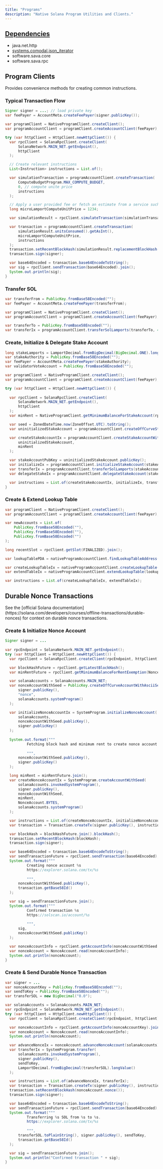 ```yaml
---
title: "Programs"
description: "Native Solana Program Utilities and Clients."
---
```


<Card title="GitHub Repository" icon="github" horizontal={true} href="https://github.com/sava-software/solana-programs" />

## [Dependencies](https://github.com/sava-software/solana-programs/blob/main/src/main/java/module-info.java)
  - java.net.http
  - [systems.comodal.json_iterator](https://github.com/comodal/json-iterator?tab=readme-ov-file#json-iterator)
  - software.sava.core
  - software.sava.rpc

## Program Clients

Provides convenience methods for creating common instructions.

### Typical Transaction Flow

```java
Signer signer = ...; // load private key
var feePayer = AccountMeta.createFeePayer(signer.publicKey());

var programClient = NativeProgramClient.createClient();
var programAccountClient = programClient.createAccountClient(feePayer);

try (var httpClient = HttpClient.newHttpClient()) {
  var rpcClient = SolanaRpcClient.createClient(
      SolanaNetwork.MAIN_NET.getEndpoint(),
      httpClient
  );

  // Create relevant instructions
  List<Instruction> instructions = List.of();

  var simulationTransaction = programAccountClient.createTransaction(
      ComputeBudgetProgram.MAX_COMPUTE_BUDGET,
      0, // compute unite price
      instructions
  );

  // Apply a user provided fee or fetch an estimate from a service such as Helius' Fee API.
  long microLamportComputeUnitPrice = 1234;

  var simulationResult = rpcClient.simulateTransaction(simulationTransaction).join();

  var transaction = programAccountClient.createTransaction(
      simulationResult.unitsConsumed().getAsInt(),
      microLamportComputeUnitPrice,
      instructions
  );
  transaction.setRecentBlockHash(simulationResult.replacementBlockHash().blockhash());
  transaction.sign(signer);

  var base64Encoded = transaction.base64EncodeToString();
  var sig = rpcClient.sendTransaction(base64Encoded).join();
  System.out.println(sig);
}
```

### Transfer SOL

```java
var transferFrom = PublicKey.fromBase58Encoded("");
var feePayer = AccountMeta.createFeePayer(transferFrom);

var programClient = NativeProgramClient.createClient();
var programAccountClient = programClient.createAccountClient(feePayer);

var transferTo = PublicKey.fromBase58Encoded("");
var transferIx = programAccountClient.transferSolLamports(transferTo, 42);
```

### Create, Initialize & Delegate Stake Account

```java
long stakeLamports = LamportDecimal.fromBigDecimal(BigDecimal.ONE).longValue();
var stakeAuthority = PublicKey.fromBase58Encoded("");
var feePayer = AccountMeta.createFeePayer(stakeAuthority);
var validatorVoteAccount = PublicKey.fromBase58Encoded("");

var programClient = NativeProgramClient.createClient();
var programAccountClient = programClient.createAccountClient(feePayer);

try (var httpClient = HttpClient.newHttpClient()) {
  
  var rpcClient = SolanaRpcClient.createClient(
      SolanaNetwork.MAIN_NET.getEndpoint(),
      httpClient
  );
  var minRent = NativeProgramClient.getMinimumBalanceForStakeAccount(rpcClient).join();

  var seed = ZonedDateTime.now(ZoneOffset.UTC).toString();
  var uninitializedStakeAccount = programAccountClient.createOffCurveStakeAccountWithSeed(seed);

  var createStakeAccountIx = programAccountClient.createStakeAccountWithSeed(
      uninitializedStakeAccount,
      minRent
  );

  var stakeAccountPubKey = uninitializedStakeAccount.publicKey();
  var initializeIx = programAccountClient.initializeStakeAccount(stakeAccountPubKey);
  var transferIx = programAccountClient.transferSolLamports(stakeAccountPubKey, stakeLamports);
  var delegateStakeIx = programAccountClient.delegateStakeAccount(stakeAccountPubKey, validatorVoteAccount);

  var instructions = List.of(createStakeAccountIx, initializeIx, transferIx, delegateStakeIx);
}
```

### Create & Extend Lookup Table

```java 
var programClient = NativeProgramClient.createClient();
var programAccountClient = programClient.createAccountClient(feePayer);

var newAccounts = List.of(
    PublicKey.fromBase58Encoded(""),
    PublicKey.fromBase58Encoded(""),
    PublicKey.fromBase58Encoded("")
);

long recentSlot = rpcClient.getSlot(FINALIZED).join();

var lookupTablePDA = nativeProgramAccountClient.findLookupTableAddress(recentSlot);

var createLookupTableIx = nativeProgramAccountClient.createLookupTable(lookupTablePDA, recentSlot);
var extendTableIx = nativeProgramAccountClient.extendLookupTable(lookupTablePDA.publicKey(), newAccounts);

var instructions = List.of(createLookupTableIx, extendTableIx);
```

## Durable Nonce Transactions

<Info>
  See the [official Solana documentation](https://solana.com/developers/courses/offline-transactions/durable-nonces) for context on durable nonce transactions.
</Info>

### Create & Initialize Nonce Account

```java
Signer signer = ...
 
var rpcEndpoint = SolanaNetwork.MAIN_NET.getEndpoint();
try (var httpClient = HttpClient.newHttpClient()) {
  var rpcClient = SolanaRpcClient.createClient(rpcEndpoint, httpClient);

  var blockHashFuture = rpcClient.getLatestBlockHash();
  var minRentFuture = rpcClient.getMinimumBalanceForRentExemption(NonceAccount.BYTES);

  var solanaAccounts = SolanaAccounts.MAIN_NET;
  var nonceAccountWithSeed = PublicKey.createOffCurveAccountWithAsciiSeed(
      signer.publicKey(),
      "nonce",
      solanaAccounts.systemProgram()
  );

  var initializeNonceAccountIx = SystemProgram.initializeNonceAccount(
      solanaAccounts,
      nonceAccountWithSeed.publicKey(),
      signer.publicKey()
  );
  
  System.out.format("""
          Fetching block hash and minimum rent to create nonce account %s with authority %s.
          
          """,
      nonceAccountWithSeed.publicKey(),
      signer.publicKey()
  );

  long minRent = minRentFuture.join();
  var createNonceAccountIx = SystemProgram.createAccountWithSeed(
      solanaAccounts.invokedSystemProgram(),
      signer.publicKey(),
      nonceAccountWithSeed,
      minRent,
      NonceAccount.BYTES,
      solanaAccounts.systemProgram()
  );

  var instructions = List.of(createNonceAccountIx, initializeNonceAccountIx);
  var transaction = Transaction.createTx(signer.publicKey(), instructions);

  var blockHash = blockHashFuture.join().blockHash();
  transaction.setRecentBlockHash(blockHash);
  transaction.sign(signer);

  var base64Encoded = transaction.base64EncodeToString();
  var sendTransactionFuture = rpcClient.sendTransaction(base64Encoded);
  System.out.format("""
          Creating nonce account %s
          https://explorer.solana.com/tx/%s
          
          """,
      nonceAccountWithSeed.publicKey(),
      transaction.getBase58Id()
  );

  var sig = sendTransactionFuture.join();
  System.out.format("""
          Confirmed transaction %s
          https://solscan.io/account/%s
          
          """,
      sig,
      nonceAccountWithSeed.publicKey()
  );

  var nonceAccountInfo = rpcClient.getAccountInfo(nonceAccountWithSeed.publicKey()).join();
  var nonceAccount = NonceAccount.read(nonceAccountInfo);
  System.out.println(nonceAccount);
}
```

### Create & Send Durable Nonce Transaction

```java
var signer = ...
var nonceAccountKey = PublicKey.fromBase58Encoded("");
var sendToKey = PublicKey.fromBase58Encoded("");
var transferSOL = new BigDecimal("0.0");

var solanaAccounts = SolanaAccounts.MAIN_NET;
var rpcEndpoint = SolanaNetwork.MAIN_NET.getEndpoint();
try (var httpClient = HttpClient.newHttpClient()) {
  var rpcClient = SolanaRpcClient.createClient(rpcEndpoint, httpClient);

  var nonceAccountInfo = rpcClient.getAccountInfo(nonceAccountKey).join();
  var nonceAccount = NonceAccount.read(nonceAccountInfo);
  System.out.println(nonceAccount);

  var advanceNonceIx = nonceAccount.advanceNonceAccount(solanaAccounts);
  var transferIx = SystemProgram.transfer(
      solanaAccounts.invokedSystemProgram(),
      signer.publicKey(),
      sendToKey,
      LamportDecimal.fromBigDecimal(transferSOL).longValue()
  );

  var instructions = List.of(advanceNonceIx, transferIx);
  var transaction = Transaction.createTx(signer.publicKey(), instructions);
  transaction.setRecentBlockHash(nonceAccount.nonce());
  transaction.sign(signer);

  var base64Encoded = transaction.base64EncodeToString();
  var sendTransactionFuture = rpcClient.sendTransaction(base64Encoded);
  System.out.format("""
          Transferring %s SOL from %s to %s.
          https://explorer.solana.com/tx/%s
          
          """,
      transferSOL.toPlainString(), signer.publicKey(), sendToKey,
      transaction.getBase58Id()
  );

  var sig = sendTransactionFuture.join();
  System.out.println("Confirmed transaction " + sig);
}
```

